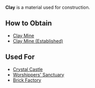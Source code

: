 {{Infobox resource
| name = Clay
| image = 
| description = A material used for construction.
}}

'''Clay''' is a material used for construction.

== How to Obtain ==
* [[Clay Mine]]
* [[Clay Mine (Established)]]

== Used For ==
* [[Crystal Castle]]
* [[Worshippers' Sanctuary]]
* [[Brick Factory]]